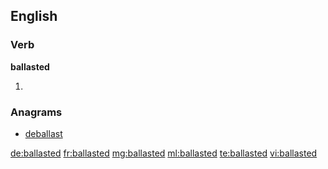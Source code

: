 ==English==

===Verb===
'''ballasted'''

# {{past of|[[ballast]]}}

===Anagrams===
* [[deballast#English|deballast]]

[[de:ballasted]]
[[fr:ballasted]]
[[mg:ballasted]]
[[ml:ballasted]]
[[te:ballasted]]
[[vi:ballasted]]